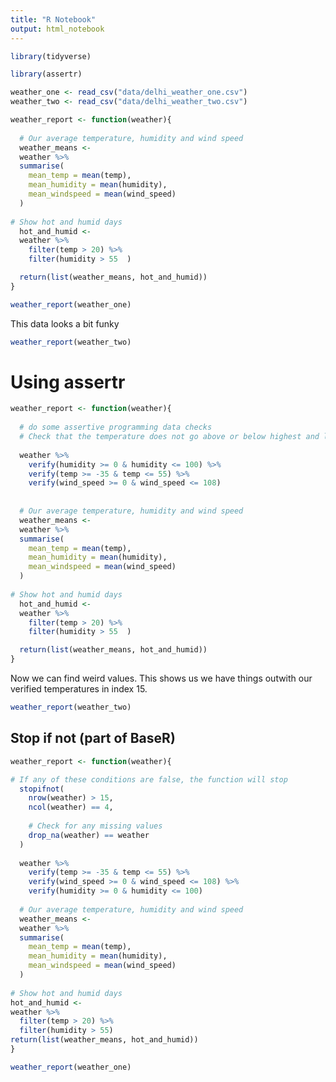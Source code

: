 ```yaml
---
title: "R Notebook"
output: html_notebook
---
```


```r
library(tidyverse)

library(assertr)
```

```r
weather_one <- read_csv("data/delhi_weather_one.csv")
weather_two <- read_csv("data/delhi_weather_two.csv")
```

```r
weather_report <- function(weather){
  
  # Our average temperature, humidity and wind speed 
  weather_means <- 
  weather %>% 
  summarise(
    mean_temp = mean(temp),
    mean_humidity = mean(humidity),
    mean_windspeed = mean(wind_speed)
  )
  
# Show hot and humid days
  hot_and_humid <- 
  weather %>%   
    filter(temp > 20) %>%   
    filter(humidity > 55  )

  return(list(weather_means, hot_and_humid))
}

weather_report(weather_one)
```

This data looks a bit funky 
```r
weather_report(weather_two)
```

# Using assertr

```r
weather_report <- function(weather){
  
  # do some assertive programming data checks
  # Check that the temperature does not go above or below highest and lowest recorded temperatures. Use numbers which you can justify
  
  weather %>% 
    verify(humidity >= 0 & humidity <= 100) %>% 
    verify(temp >= -35 & temp <= 55) %>% 
    verify(wind_speed >= 0 & wind_speed <= 108) 
  
  
  # Our average temperature, humidity and wind speed 
  weather_means <- 
  weather %>% 
  summarise(
    mean_temp = mean(temp),
    mean_humidity = mean(humidity),
    mean_windspeed = mean(wind_speed)
  )
  
# Show hot and humid days
  hot_and_humid <- 
  weather %>%   
    filter(temp > 20) %>%   
    filter(humidity > 55  )

  return(list(weather_means, hot_and_humid))
}
```

Now we can find weird values. This shows us we have things outwith our verified temperatures in index 15.
```r
weather_report(weather_two)
```

## Stop if not (part of BaseR)

```r
weather_report <- function(weather){

# If any of these conditions are false, the function will stop  
  stopifnot(
    nrow(weather) > 15,
    ncol(weather) == 4,
    
    # Check for any missing values
    drop_na(weather) == weather
  )
  
  weather %>% 
    verify(temp >= -35 & temp <= 55) %>% 
    verify(wind_speed >= 0 & wind_speed <= 108) %>% 
    verify(humidity >= 0 & humidity <= 100)
  
  # Our average temperature, humidity and wind speed 
  weather_means <- 
  weather %>% 
  summarise(
    mean_temp = mean(temp),
    mean_humidity = mean(humidity),
    mean_windspeed = mean(wind_speed)
  )
  
# Show hot and humid days
hot_and_humid <- 
weather %>% 
  filter(temp > 20) %>% 
  filter(humidity > 55)
return(list(weather_means, hot_and_humid))
}
```


```r
weather_report(weather_one)
```

